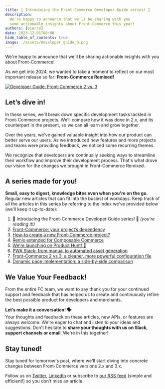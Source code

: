```yaml
---
title: 🎉 Introducing the Front-Commerce Developer Guide series! 🎉
description:
  We're happy to announce that we'll be sharing with you
  some actionable insights about Front-Commerce this year!
authors: [pierre]
date: 2023-12-01T08:00
hide_table_of_contents: true
image: ./assets/Developer_guide_0.png
---
```


We're happy to announce that we'll be sharing actionable insights with
you about Front-Commerce!

As we get into 2024, we wanted to take a moment to reflect on
our most important release so far: **Front-Commerce Remixed!**

[![Developer Guide: Front-Commerce 2 vs. 3](./assets/Developer_guide_1.png)](/blog/2023-advent-calendar/01-introducing-the-front-commerce-advent-calendar-series)

<!-- truncate -->

## Let’s dive in!

In these series, we’ll break down specific development tasks tackled in
Front-Commerce projects. We’ll compare how it was done in 2.x, and its
counterpart in the present, so we can all learn and grow together.

Over the years, we've gained valuable insight into how our product can better
serve our users. As we introduced new features and more projects and teams were
providing feedback, we noticed some recurring themes.

We recognize that developers are continually seeking ways to streamline their
workflow and improve their development process. That's what drove our vision for
the changes we brought in Front-Commerce Remixed.

## A series made for you!

**Small, easy to digest, knowledge bites even when you're on the go.** Regular new
articles that can fit into the busiest of workdays. Keep track of all
the articles in this series by referring to the index we've provided below
(we’ll keep it up-to-date):

1. 🎉 Introducing the Front-Commerce Developer Guide series! 🎉 _(you're
   reading it!)_
2. [Front-Commerce: your project’s dependency](/blog/2023-advent-calendar/02-front-commerce-your-projects-dependency)
3. [How-to create a new Front-Commerce project?](/blog/2023-advent-calendar/03-how-to-create-a-new-front-commerce-project)
4. [Remix extended for Composable Commerce](/blog/2023-advent-calendar/04-remix-extended-for-composable-commerce)
5. [We're launching on Product Hunt! 🚀](/blog/2023-advent-calendar/05-launching-on-product-hunt)
6. [PWA Stack: from manual to automated asset generation](/blog/2023-advent-calendar/06-pwa-stack-from-manual-to-automated-asset-generation)
7. [Front-Commerce 2 vs 3: a cleaner, more powerful configuration file](/blog/2023-advent-calendar/07-a-cleaner-more-powerful-configuration-file)
8. [Dynamic page implementation: a side-by-side comparison](/blog/2023-advent-calendar/08-dynamic-page-implementation-a-side-by-side-comparison)

## We Value Your Feedback!

From the entire FC team, we want to say thank you for your continued support and
feedback that has helped us to create and continuously refine the best possible
product for developers and merchants.

**Let’s make it a conversation! 🗣️**<br /> Your thoughts and feedback on these
articles, new APIs, or features are always welcome. We're eager to chat and
listen to your ideas and suggestions. Don't hesitate to **share your thoughts
with us on Slack, support channels or email**. We're in this together!

## Stay tuned!

Stay tuned for tomorrow's post, where we'll start diving into concrete changes
between Front-Commerce versions 2.x and 3.x.

Follow us on [Twitter](https://twitter.com/front_commerce),
[LinkedIn](https://www.linkedin.com/company/front-commerce/posts/) or subscribe
to [our RSS feed](pathname:///blog/rss.xml) (simple and efficient!) so you don’t
miss an article.
